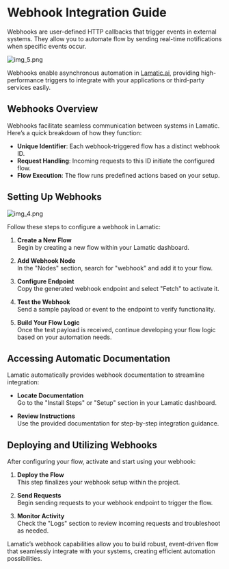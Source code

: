 # Webhook Integration Guide


Webhooks are user-defined HTTP callbacks that trigger events in external systems. They allow you to automate flow by sending real-time notifications when specific events occur.

![img_5.png](./img_5.png)

Webhooks enable asynchronous automation in [Lamatic.ai](http://Lamatic.ai), providing high-performance triggers to integrate with your applications or third-party services easily.

## Webhooks Overview

Webhooks facilitate seamless communication between systems in Lamatic. Here’s a quick breakdown of how they function:

- **Unique Identifier**: Each webhook-triggered flow has a distinct webhook ID.
- **Request Handling**: Incoming requests to this ID initiate the configured flow.
- **Flow Execution**: The flow runs predefined actions based on your setup.

## Setting Up Webhooks

![img_4.png](./img_4.png)

Follow these steps to configure a webhook in Lamatic:

1. **Create a New Flow**  
   Begin by creating a new flow within your Lamatic dashboard.

2. **Add Webhook Node**  
   In the "Nodes" section, search for "webhook" and add it to your flow.

3. **Configure Endpoint**  
   Copy the generated webhook endpoint and select "Fetch" to activate it.

4. **Test the Webhook**  
   Send a sample payload or event to the endpoint to verify functionality.

5. **Build Your Flow Logic**  
   Once the test payload is received, continue developing your flow logic based on your automation needs.

## Accessing Automatic Documentation

Lamatic automatically provides webhook documentation to streamline integration:

- **Locate Documentation**  
  Go to the "Install Steps" or "Setup" section in your Lamatic dashboard.

- **Review Instructions**  
  Use the provided documentation for step-by-step integration guidance.

## Deploying and Utilizing Webhooks

After configuring your flow, activate and start using your webhook:

1. **Deploy the Flow**  
   This step finalizes your webhook setup within the project.

2. **Send Requests**  
   Begin sending requests to your webhook endpoint to trigger the flow.

3. **Monitor Activity**  
   Check the "Logs" section to review incoming requests and troubleshoot as needed.

Lamatic’s webhook capabilities allow you to build robust, event-driven flow that seamlessly integrate with your systems, creating efficient automation possibilities.